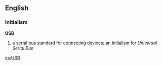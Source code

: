 {{wikipediaAlt|Universal Serial Bus}}
==English==
===Initialism===
'''USB'''
#a serial [[bus]] standard for [[connecting]] devices; an [[initialism]] for ''Universal Serial Bus''

[[es:USB]]